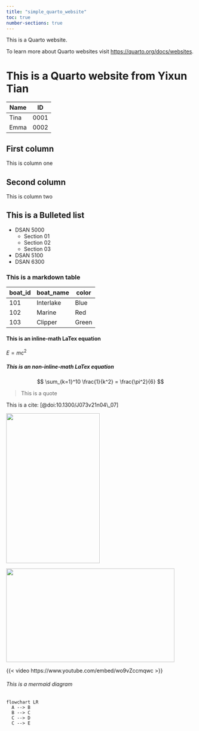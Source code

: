 ```yaml
---
title: "simple_quarto_website"
toc: true
number-sections: true
---
```


This is a Quarto website.

To learn more about Quarto websites visit <https://quarto.org/docs/websites>.

<h1>This is a Quarto website from Yixun Tian</h1>

| Name      | ID        |
| --------- | --------- |
| Tina      | 0001      |
| Emma      | 0002      |

::: {.grid}

::: {.g-col-6}

## First column 
This is column one
:::
  
::: {.g-col-6}

## Second column 
This is column two

:::
  
:::  


<h2>This is a Bulleted list</h2>

* DSAN 5000
  * Section 01
  * Section 02
  * Section 03
* DSAN 5100
* DSAN 6300

<h3>This is a markdown table</h3>

| boat_id     | boat_name  | color       |
| ----------- | ---------- | ----------- |
| 101         | Interlake  | Blue        |
| 102         | Marine     | Red         |
| 103         | Clipper    | Green       |

<h4>This is an inline-math LaTex equation</h4>

$E = mc^2$

<h5>This is an non-inline-math LaTex equation</h5>
$$ \sum_{k=1}^10 \frac{1}{k^2} = \frac{\pi^2}{6} $$

[^1]: This is a footnote

> This is a quote

This is a cite: [@doi:10.1300/J073v21n04\_07]

<img src="https://ogden_images.s3.amazonaws.com/www.observertoday.com/images/2020/08/29003327/SUNSET-scaled.jpg" height="400px" width="250px">

<img src="https://images.pexels.com/photos/1287550/pexels-photo-1287550.jpeg?cs=srgb&dl=sunset-1287550.jpg&fm=jpg" height="250px" width="450px">

{{< video https://www.youtube.com/embed/wo9vZccmqwc >}}

<h6>This is a mermaid diagram</h6>

```mermaid
flowchart LR
  A --> B
  B --> C
  C --> D
  C --> E
```


<!-- TOC -->
